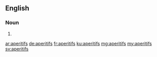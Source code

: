 ==English==

===Noun===
{{head|en|plural}}

# {{plural of|aperitif|lang=en}}

[[ar:aperitifs]]
[[de:aperitifs]]
[[fr:aperitifs]]
[[ku:aperitifs]]
[[mg:aperitifs]]
[[my:aperitifs]]
[[sv:aperitifs]]